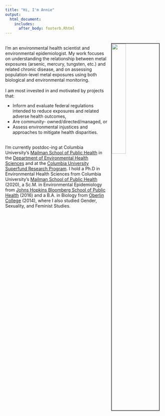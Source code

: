 ```yaml
---
title: "Hi, I'm Annie"  
output:
  html_document:
    includes:
      after_body: footerb.Rhtml
---
```

<img src="dolomitesgif.gif" style="width:30%; border:2px solid #525252" ALIGN = "right" HSPACE="10" VSPACE="10"/>
<br>
I'm an environmental health scientist and environmental epidemiologist. My work focuses on understanding the relationship between metal exposures (arsenic, mercury, tungsten, etc.) and related chronic disease, and on assessing population-level metal exposures using both biological and environmental monitoring.
<br>
<br>
I am most invested in and motivated by projects that:
<ul><li>Inform and evaluate federal regulations intended to reduce exposures and related adverse health outcomes,</li>
<li>Are community- owned/directed/managed, or</li>
<li>Assess environmental injustices and approaches to mitigate health disparities.</li></ul>
<br>
I'm currently postdoc-ing at Columbia University's [Mailman School of Public Health](https://www.mailman.columbia.edu/) in the [Department of Environmental Health Sciences](https://www.mailman.columbia.edu/academics/departments/environmental-health-sciences-ehs) and at the [Columbia University Superfund Research Program](https://www.mailman.columbia.edu/research/columbia-superfund-research-program). I hold a Ph.D in Environmental Health Sciences from Columbia University's [Mailman School of Public Health](https://www.mailman.columbia.edu/) (2020), a Sc.M. in Environmental Epidemiology from [Johns Hopkins Bloomberg School of Public Health](https://www.jhsph.edu/) (2016) and a B.A. in Biology from [Oberlin College](https://www.oberlin.edu/) (2014), where I also studied Gender, Sexuality, and Feminist Studies.   
<br>



